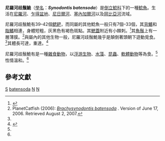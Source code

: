 {{Speciesbox 
| taxon = Synodontis batensoda
| authority = [[Eduard_Rüppell|Rüppell]], 1832
|status = LC
| status_system = iucn3.1
| image = Brachysynodontis-batensoda-GLA24-147u.jpg
| synonyms =
''Synodontes ruppelli'' <small>[[William_John_Swainson|Swainson]], 1838</small><br />
''Brachysynodontis batensoda'' <small>(Rüppell, 1832)</small>
}}

'''尼羅河歧鬚鮠'''（[[學名|學名]]：'''''Synodontis batensoda'''''）是[[倒立鯰科|倒立鯰科]]下的一種[[鯰魚|鯰魚]]。生活在[[尼羅河|尼羅河]]、[[乍得盆地|乍得盆地]]、[[尼日爾河|尼日爾河]]、[[塞內加爾河|塞內加爾河]]以及[[岡比亞河|岡比亞河]]流域。

尼羅河歧鬚鮠有39–42個[[鳃耙|鳃耙]]，而同屬的其他鯰魚一般只有7個–33個，其[[背鰭|背鰭]]和[[脂鰭|脂鰭]]相連，身體短粗，灰黑色有褐色斑點。其[[鰓蓋|鰓蓋]]附近有小棘刺。<ref>{{cite journal |author=Friel, John P. & Thomas R. Vigliotta |year=2006 |title=''Synodontis acanthoperca'', a new species from the Ogôoué River system, Gabon with comments on spiny ornamentation and sexual dimorphism in mochokid catfishes (Siluriformes: Mochokidae) |journal=[[Zootaxa|Zootaxa]] |volume=1125 |pages=45–56 |url=http://www.mapress.com/zootaxa/2006f/zt01125p056.pdf |format=[[Portable_Document_Format|PDF]] |access-date=2013-09-06 |archive-date=2013-05-23 |archive-url=https://web.archive.org/web/20130523205437/http://www.mapress.com/zootaxa/2006f/zt01125p056.pdf |dead-url=no }}</ref>其[[魚鬚|魚鬚]]上有一層薄膜。<ref name=pc>PlanetCatfish (2006): [http://www.planetcatfish.com/catelog/species.php?species_id=780 ''Brachysynodontis batensoda''] {{Wayback|url=http://www.planetcatfish.com/catelog/species.php?species_id=780 |date=20090110095105 }}. Version of June 17, 2006. Retrieved August 2, 2007.</ref>與屬內的其他生物一般，尼羅河歧鬚鮠幾乎是顛倒著頭朝下遊動覓食。<ref name=pc/>其體長可達{{convert|50|cm|in}}，重達{{convert|1.5|kg|lb}}。<ref name=fishbase>{{FishBase species|genus=Synodontis |species=batensoda|year=2011|month=December}}</ref>

尼羅河歧鬚鮠有是一種[[雜食動物|雜食動物]]，以[[浮游生物|浮游生物]]、[[水藻|水藻]]、[[昆蟲|昆蟲]]、[[軟體動物|軟體動物]]等為食。<ref name=fishbase/>性情溫和。<ref name=pc/>

==參考文獻==
{{reflist|32em}}
{{Taxonbar}}

[[Category:1832年描述的鱼类|S]]
[[Category:歧鬚鮠屬|batensoda]]
[[Category:非洲淡水鱼|N]]
[[Category:有毒魚類|N]]